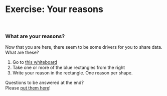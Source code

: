 # Exercise: Your reasons

\

### What are your reasons? {.unnumbered}

Now that you are here, there seem to be some drivers for you to share data. What are these?

1. Go to [this whiteboard](https://cryptpad.fr/diagram/#/2/diagram/edit/MIeS-bAIJP8xfv2oYvYEcPtR/embed/)
2. Take one or more of the blue rectangles from the right
3. Write your reason in the rectangle. One reason per shape.

::: {.column-margin}
Questions to be answered at the end?  
Please [put them here](https://cryptpad.fr/pad/#/2/pad/edit/cuCPFUjVKcURc7JZSKt57dK2/embed/)!
:::